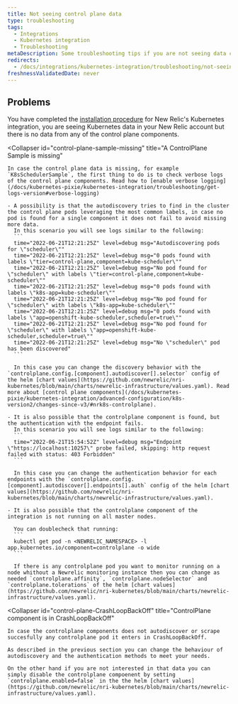 ```yaml
---
title: Not seeing control plane data
type: troubleshooting
tags:
  - Integrations
  - Kubernetes integration
  - Troubleshooting
metaDescription: Some troubleshooting tips if you are not seeing data control plane data for your New Relic's Kubernetes integration.
redirects:
  - /docs/integrations/kubernetes-integration/troubleshooting/not-seeing-control-plane-data
freshnessValidatedDate: never
---
```


## Problems

You have completed the [installation procedure](/docs/kubernetes-monitoring-integration#install) for New Relic's Kubernetes integration, you are seeing Kubernetes data in your New Relic account but there is no data from any of the control plane components.

<CollapserGroup>

  <Collapser
    id="control-plane-sample-missing"
    title="A ControlPlane Sample is missing"
  >

    In case the control plane data is missing, for example `K8sSchedulerSample`, the first thing to do is to check verbose logs of the control plane components. Read how to [enable verbose logging](/docs/kubernetes-pixie/kubernetes-integration/troubleshooting/get-logs-version#verbose-logging)

    - A possibility is that the autodiscovery tries to find in the cluster the control plane pods leveraging the most common labels, in case no pod is found for a single component it does not fail to avoid missing more data.
      In this scenario you will see logs similar to the following:
      ```
      time="2022-06-21T12:21:25Z" level=debug msg="Autodiscovering pods for \"scheduler\""
      time="2022-06-21T12:21:25Z" level=debug msg="0 pods found with labels \"tier=control-plane,component=kube-scheduler\""
      time="2022-06-21T12:21:25Z" level=debug msg="No pod found for \"scheduler\" with labels \"tier=control-plane,component=kube-scheduler\""
      time="2022-06-21T12:21:25Z" level=debug msg="0 pods found with labels \"k8s-app=kube-scheduler\""
      time="2022-06-21T12:21:25Z" level=debug msg="No pod found for \"scheduler\" with labels \"k8s-app=kube-scheduler\""
      time="2022-06-21T12:21:25Z" level=debug msg="0 pods found with labels \"app=openshift-kube-scheduler,scheduler=true\""
      time="2022-06-21T12:21:25Z" level=debug msg="No pod found for \"scheduler\" with labels \"app=openshift-kube-scheduler,scheduler=true\""
      time="2022-06-21T12:21:25Z" level=debug msg="No \"scheduler\" pod has been discovered"
      ``` 

      In this case you can change the discovery behavior with the `controlplane.config.[component].autodiscover[].selector` config of the helm [chart values](https://github.com/newrelic/nri-kubernetes/blob/main/charts/newrelic-infrastructure/values.yaml). Read more about [control plane components](/docs/kubernetes-pixie/kubernetes-integration/advanced-configuration/k8s-version2/changes-since-v3/#nrk8s-controlplane).

    - It is also possible that the controlplane component is found, but the authentication with the endpoint fails.
      In this scenario you will see logs similar to the following:
      ```
      time="2022-06-21T15:54:52Z" level=debug msg="Endpoint \"https://localhost:10257\" probe failed, skipping: http request failed with status: 403 Forbidden"
      ```

      In this case you can change the authentication behavior for each endpoints with the `controlplane.config.[component].autodiscover[].endpoints[].auth` config of the helm [chart values](https://github.com/newrelic/nri-kubernetes/blob/main/charts/newrelic-infrastructure/values.yaml).

    - It is also possible that the controlplane component of the integration is not running on all master nodes.

      You can doublecheck that running:
      ```
      kubectl get pod -n <NEWRELIC_NAMESPACE> -l app.kubernetes.io/component=controlplane -o wide
      ```

      If there is any controlplane pod you want to monitor running on a node whithout a Newrelic monitoring instance then you can change as needed `controlplane.affinity`, `controlplane.nodeSelector` and `controlplane.tolerations` of the helm [chart values](https://github.com/newrelic/nri-kubernetes/blob/main/charts/newrelic-infrastructure/values.yaml).

  </Collapser>

  <Collapser
    id="control-plane-CrashLoopBackOff"
    title="ControlPlane component is in CrashLoopBackOff"
  >
    In case the controlplane components does not autodiscover or scrape succesfully any controlplane pod it enters in CrashLoopBackOff.

    As described in the previous section you can change the behaviour of autodiscovery and the authentication methods to meet your needs. 

    On the other hand if you are not interested in that data you can simply disable the controlplane compoenent by setting `controlplane.enabled=false` in the the helm [chart values](https://github.com/newrelic/nri-kubernetes/blob/main/charts/newrelic-infrastructure/values.yaml).

  </Collapser>

</CollapserGroup>

